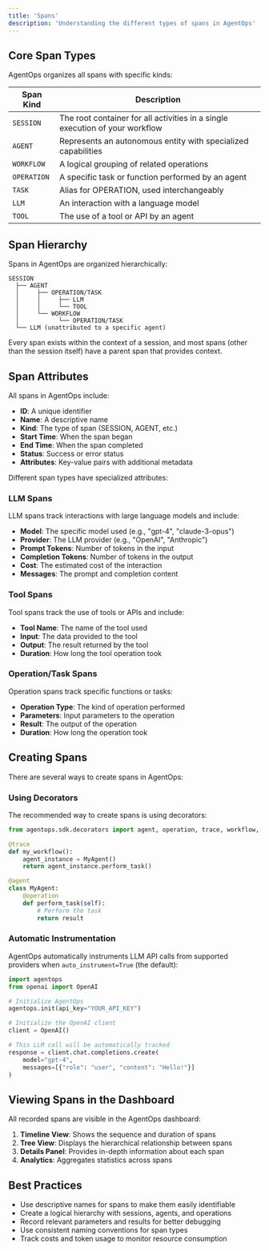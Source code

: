 ```yaml
---
title: 'Spans'
description: 'Understanding the different types of spans in AgentOps'
---
```

## Core Span Types

AgentOps organizes all spans with specific kinds:

| Span Kind | Description |
|-----------|-------------|
| `SESSION` | The root container for all activities in a single execution of your workflow |
| `AGENT` | Represents an autonomous entity with specialized capabilities |
| `WORKFLOW` | A logical grouping of related operations |
| `OPERATION` | A specific task or function performed by an agent |
| `TASK` | Alias for OPERATION, used interchangeably |
| `LLM` | An interaction with a language model |
| `TOOL` | The use of a tool or API by an agent |

## Span Hierarchy

Spans in AgentOps are organized hierarchically:

```
SESSION
  ├── AGENT
  │     ├── OPERATION/TASK
  │     │     ├── LLM
  │     │     └── TOOL
  │     └── WORKFLOW
  │           └── OPERATION/TASK
  └── LLM (unattributed to a specific agent)
```

Every span exists within the context of a session, and most spans (other than the session itself) have a parent span that provides context.

## Span Attributes

All spans in AgentOps include:

- **ID**: A unique identifier
- **Name**: A descriptive name
- **Kind**: The type of span (SESSION, AGENT, etc.)
- **Start Time**: When the span began
- **End Time**: When the span completed
- **Status**: Success or error status
- **Attributes**: Key-value pairs with additional metadata

Different span types have specialized attributes:

### LLM Spans

LLM spans track interactions with large language models and include:

- **Model**: The specific model used (e.g., "gpt-4", "claude-3-opus")
- **Provider**: The LLM provider (e.g., "OpenAI", "Anthropic")
- **Prompt Tokens**: Number of tokens in the input
- **Completion Tokens**: Number of tokens in the output
- **Cost**: The estimated cost of the interaction
- **Messages**: The prompt and completion content

### Tool Spans

Tool spans track the use of tools or APIs and include:

- **Tool Name**: The name of the tool used
- **Input**: The data provided to the tool
- **Output**: The result returned by the tool
- **Duration**: How long the tool operation took

### Operation/Task Spans

Operation spans track specific functions or tasks:

- **Operation Type**: The kind of operation performed
- **Parameters**: Input parameters to the operation
- **Result**: The output of the operation
- **Duration**: How long the operation took

## Creating Spans

There are several ways to create spans in AgentOps:

### Using Decorators

The recommended way to create spans is using decorators:

```python
from agentops.sdk.decorators import agent, operation, trace, workflow, task

@trace
def my_workflow():
    agent_instance = MyAgent()
    return agent_instance.perform_task()

@agent
class MyAgent:
    @operation
    def perform_task(self):
        # Perform the task
        return result
```

### Automatic Instrumentation

AgentOps automatically instruments LLM API calls from supported providers when `auto_instrument=True` (the default):

```python
import agentops
from openai import OpenAI

# Initialize AgentOps
agentops.init(api_key="YOUR_API_KEY")

# Initialize the OpenAI client
client = OpenAI()

# This LLM call will be automatically tracked
response = client.chat.completions.create(
    model="gpt-4",
    messages=[{"role": "user", "content": "Hello!"}]
)
```

## Viewing Spans in the Dashboard

All recorded spans are visible in the AgentOps dashboard:

1. **Timeline View**: Shows the sequence and duration of spans
2. **Tree View**: Displays the hierarchical relationship between spans
3. **Details Panel**: Provides in-depth information about each span
4. **Analytics**: Aggregates statistics across spans

## Best Practices

- Use descriptive names for spans to make them easily identifiable
- Create a logical hierarchy with sessions, agents, and operations
- Record relevant parameters and results for better debugging
- Use consistent naming conventions for span types
- Track costs and token usage to monitor resource consumption

<script type="module" src="/scripts/github_stars.js"></script>
<script type="module" src="/scripts/scroll-img-fadein-animation.js"></script>
<script type="module" src="/scripts/button_heartbeat_animation.js"></script>
